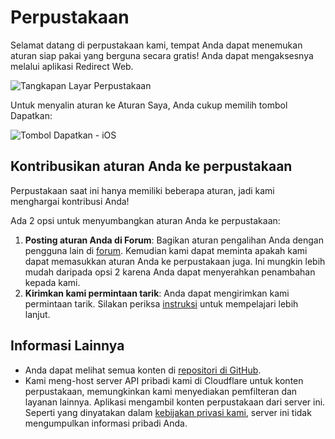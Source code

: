 # Perpustakaan

Selamat datang di perpustakaan kami, tempat Anda dapat menemukan aturan siap pakai yang berguna secara gratis! Anda dapat mengaksesnya melalui aplikasi Redirect Web.

![Tangkapan Layar Perpustakaan](/img/library-screenshot.webp)

Untuk menyalin aturan ke Aturan Saya, Anda cukup memilih tombol Dapatkan:

![Tombol Dapatkan - iOS](/img/library-get-button-ios.gif)

## Kontribusikan aturan Anda ke perpustakaan

Perpustakaan saat ini hanya memiliki beberapa aturan, jadi kami menghargai kontribusi Anda!

Ada 2 opsi untuk menyumbangkan aturan Anda ke perpustakaan:

1. **Posting aturan Anda di Forum**: Bagikan aturan pengalihan Anda dengan pengguna lain di [forum](https://github.com/mshibanami/redirect-web/discussions/categories/redirect-rules). Kemudian kami dapat meminta apakah kami dapat memasukkan aturan Anda ke perpustakaan juga. Ini mungkin lebih mudah daripada opsi 2 karena Anda dapat menyerahkan penambahan kepada kami.
2. **Kirimkan kami permintaan tarik**: Anda dapat mengirimkan kami permintaan tarik. Silakan periksa [instruksi](https://github.com/mshibanami/redirect-web/tree/main/library) untuk mempelajari lebih lanjut.

## Informasi Lainnya

- Anda dapat melihat semua konten di [repositori di GitHub](https://github.mshibanami/redirect-web/tree/main/library).
- Kami meng-host server API pribadi kami di Cloudflare untuk konten perpustakaan, memungkinkan kami menyediakan pemfilteran dan layanan lainnya. Aplikasi mengambil konten perpustakaan dari server ini. Seperti yang dinyatakan dalam [kebijakan privasi kami](/privacy-policy.mdx), server ini tidak mengumpulkan informasi pribadi Anda.
